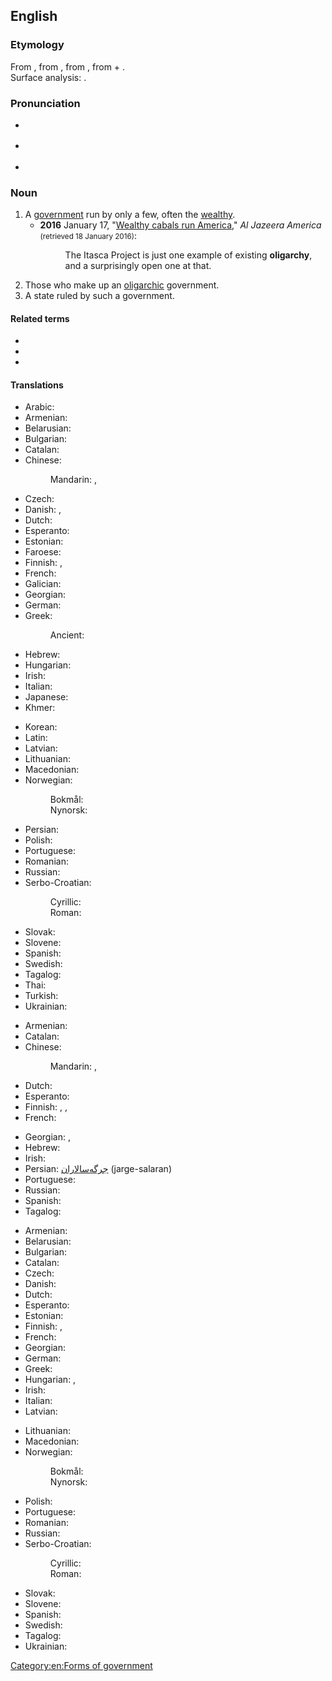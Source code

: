 ==English==

===Etymology===
From {{etyl|fr|en}} {{m|fr|oligarchie}}, from {{etyl|la|en}} {{m|la|oligarchia}}, from {{etyl|grc|en}} {{m|grc|ὀλιγαρχία}}, from {{m|grc|ὀλίγος||few}} + {{m|grc|ἀρχή||rule}}.<br />
Surface analysis: {{confix|en|olig|t1=few|archy|t2=rule”, “command}}.

===Pronunciation===
* {{a|UK}} {{IPA|en|/ˈɒlɪˌɡɑːki/}}
* {{a|US}} {{IPA|en|/ˈɑːlɪˌɡɑɹki/|/ˈoʊlɪˌɡɑɹki/}}
* {{audio|en|en-uk-oligarchy.ogg|Audio (UK)}}

===Noun===
{{wikipedia}}
{{en-noun|~}}

# A [[government]] run by only a few, often the [[wealthy]].
#* '''2016''' January 17, "[http://america.aljazeera.com/opinions/2016/1/wealthy-cabals-run-america.html Wealthy cabals run America]," ''Al Jazeera America'' <small>(retrieved 18 January 2016)</small>:
#*: The Itasca Project is just one example of existing '''oligarchy''', and a surprisingly open one at that.
# Those who make up an [[oligarchic]] government.
# A state ruled by such a government.

====Related terms====
* {{l|en|oligarch}}
* {{l|en|oligarchic}}
* {{l|en|oligarchical}}

====Translations====
{{trans-top|Government by only a few}}
* Arabic: {{t|ar|أُولِيغَارْكِي|f}}
* Armenian: {{t+|hy|օլիգարխիա}}
* Belarusian: {{t|be|аліга́рхія|f}}
* Bulgarian: {{t+|bg|олигархия|f}}
* Catalan: {{t|ca|oligarquia|f}}
* Chinese:
*: Mandarin: {{t+|cmn|寡頭政治|sc=Hani}}, {{t+|cmn|寡头政治|tr=guǎtóu zhèngzhì|sc=Hani}}
* Czech: {{t+|cs|oligarchie|f}}
* Danish: {{t+|da|oligarki|n}}, {{t|da|fåmandsvælde|n|c}}
* Dutch: {{t+|nl|oligarchie|f}}
* Esperanto: {{t|eo|oligarĥio}}
* Estonian: {{t|et|oligarhia}}
* Faroese: {{t|fo|fámannaveldi |n}}
* Finnish: {{t+|fi|harvainvalta}}, {{t+|fi|oligarkia}}
* French: {{t+|fr|oligarchie|f}}
* Galician: {{t+|gl|oligarquía|f}}
* Georgian: {{t|ka|ოლიგარქია}}
* German: {{t+|de|Oligarchie|f}}
* Greek: {{t+|el|ολιγαρχία|f}}
*: Ancient: {{t|grc|ὀλιγαρχία|f}}
* Hebrew: {{t+|he|אוליגרכיה|f|tr=oligárkhya}}
* Hungarian: {{t+|hu|oligarchia}}
* Irish: {{t|ga|olagarcacht|f}}
* Italian: {{t+|it|oligarchia|f}}
* Japanese: {{t|ja|寡頭政治|tr=かとうせいじ, katō seiji}}
* Khmer: {{t|km|អប្បាធិបតេយ្យ|sc=Khmr|tr=appa’ tʰippa’tay}}
{{trans-mid}}
* Korean: {{t|ko|과두제}}
* Latin: {{t|la|oligarchia|f}}
* Latvian: {{t|lv|oligarhija|f}}
* Lithuanian: {{t|lt|oligarchija|f}}
* Macedonian: {{t|mk|олигархија|f}}
* Norwegian:
*: Bokmål: {{t|nb|oligarki|n}}
*: Nynorsk: {{t|nn|oligarki|n}}
* Persian: {{t|fa|الیگارشی|tr=oligârši|sc=fa-Arab}}
* Polish: {{t+|pl|oligarchia|f}}
* Portuguese: {{t+|pt|oligarquia|f}}
* Romanian: {{t+|ro|oligarhie|f}}
* Russian: {{t+|ru|олига́рхия|f}}
* Serbo-Croatian:
*: Cyrillic: {{t|sh|олигархија|f|alt=олигархија}}
*: Roman: {{t+|sh|oligarhija|f}}
* Slovak: {{t|sk|oligarchia|f}}
* Slovene: {{t+|sl|oligarhija|f}}
* Spanish: {{t+|es|oligarquía|f}}
* Swedish: {{t+|sv|oligarki|n}}
* Tagalog: {{t|tl|untipunuan}}
* Thai: {{t+|th|คณาธิปไตย}}
* Turkish: {{t+|tr|oligarşi}}
* Ukrainian: {{t+|uk|олігархі́я|f}}
{{trans-bottom}}

{{trans-top|Those who make up an oligarchic government}}
* Armenian: {{t+|hy|օլիգարխիա}}
* Catalan: {{t|ca|oligarquia|f}}
* Chinese:
*: Mandarin: {{t+|cmn|寡頭|sc=Hani}}, {{t+|cmn|寡头|tr=guǎtóu|sc=Hani}}
* Dutch: {{t+|nl|oligarchie|f}}
* Esperanto: {{t|eo|oligarĥio}}
* Finnish: {{t|fi|[[oligarkki|oligarkit]]}}, {{t+|fi|oligarkia}}, {{t|fi|valtaeliitti}}
* French: {{t+|fr|oligarchie|f}}
{{trans-mid}}
* Georgian: {{t|ka|ოლიგარქია}}, {{t|ka|ოლიგარქები}}
* Hebrew: {{t+|he|אוליגרכיה|f}}
* Irish: {{t|ga|olagarcacht|f}}
* Persian: [[جرگه‌سالاران]] (jarge-salaran)
* Portuguese: {{t+|pt|oligarquia|f}}
* Russian: {{t+|ru|олига́рхия|f}}
* Spanish: {{t+|es|oligarquía|f}}
* Tagalog: {{t|tl|untipunuan}}
{{trans-bottom}}

{{trans-top|State ruled by such a government}}
* Armenian: {{t+|hy|օլիգարխիա}}
* Belarusian: {{t|be|аліга́рхія|f}}
* Bulgarian: {{t+|bg|олигархия|f}}
* Catalan: {{t|ca|oligarquia|f}}
* Czech: {{t+|cs|oligarchie|f}}
* Danish: {{t+|da|oligarki|n}}
* Dutch: {{t+|nl|oligarchie|f}}
* Esperanto: {{t|eo|oligarĥio}}
* Estonian: {{t|et|oligarhia}}
* Finnish: {{t+|fi|oligarkia}}, {{t+|fi|harvainvalta}}
* French: {{t+|fr|oligarchie|f}}
* Georgian: {{t|ka|ოლიგარქია}}
* German: {{t+|de|Oligarchie|f}}
* Greek: {{t+|el|ολιγαρχία|f}}
* Hungarian: {{t+|hu|oligarchia}}, {{t|hu|kiskirályság}}
* Irish: {{t|ga|olagarcacht|f}}
* Italian: {{t+|it|oligarchia|f}}
* Latvian: {{t|lv|oligarhija|f}}
{{trans-mid}}
* Lithuanian: {{t|lt|oligarchija|f}}
* Macedonian: {{t|mk|олигархија|f}}
* Norwegian:
*: Bokmål: {{t|nb|oligarki|n}}
*: Nynorsk: {{t|nn|oligarki|n}}
* Polish: {{t+|pl|oligarchia|f}}
* Portuguese: {{t+|pt|oligarquia|f}}
* Romanian: {{t+|ro|oligarhie|f}}
* Russian: {{t+|ru|олига́рхия|f}}
* Serbo-Croatian:
*: Cyrillic: {{t|sh|олигархија|f}}
*: Roman: {{t+|sh|oligarhija|f}}
* Slovak: {{t|sk|oligarchia|f}}
* Slovene: {{t+|sl|oligarhija|f}}
* Spanish: {{t+|es|oligarquía|f}}
* Swedish: {{t+|sv|oligarki|n}}
* Tagalog: {{t|tl|untipunuan}}
* Ukrainian: {{t+|uk|олігархі́я|f}}
{{trans-bottom}}

[[Category:en:Forms of government]]